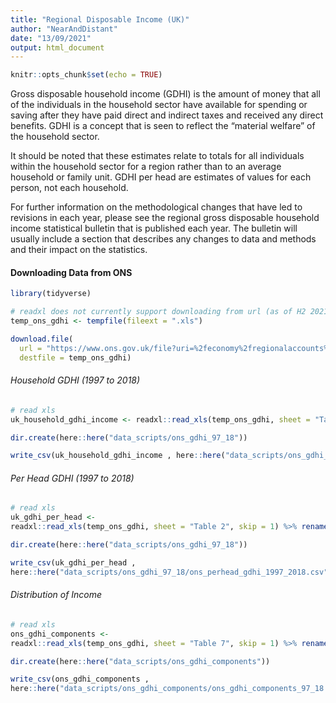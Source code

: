 ```yaml
---
title: "Regional Disposable Income (UK)"
author: "NearAndDistant"
date: "13/09/2021"
output: html_document
---
```


```r
knitr::opts_chunk$set(echo = TRUE)
```

Gross disposable household income (GDHI) is the amount of money that all of the individuals in the household sector have available for spending or saving after they have paid direct and indirect taxes and received any direct benefits. GDHI is a concept that is seen to reflect the “material welfare” of the household sector.

It should be noted that these estimates relate to totals for all individuals within the household sector for a region rather than to an average household or family unit. GDHI per head are estimates of values for each person, not each household.

For further information on the methodological changes that have led to revisions in each year, please see the regional gross disposable household income statistical bulletin that is published each year. The bulletin will usually include a section that describes any changes to data and methods and their impact on the statistics. 

#### Downloading Data from ONS

```r
library(tidyverse)

# readxl does not currently support downloading from url (as of H2 2021) therefore downloading using temp
temp_ons_gdhi <- tempfile(fileext = ".xls")

download.file(
  url = "https://www.ons.gov.uk/file?uri=%2feconomy%2fregionalaccounts%2fgrossdisposablehouseholdincome%2fdatasets%2fregionalgrossdisposablehouseholdincomegdhi%2f1997to2018/regionalgrossdisposablehouseholdincomeallnutslevelregions.xls",
  destfile = temp_ons_gdhi)

```

###### Household GDHI (1997 to 2018)
```r

# read xls
uk_household_gdhi_income <- readxl::read_xls(temp_ons_gdhi, sheet = "Table 1", skip = 1) %>% rename(`2018` = `20182`)

dir.create(here::here("data_scripts/ons_gdhi_97_18"))

write_csv(uk_household_gdhi_income , here::here("data_scripts/ons_gdhi_97_18/ons_household_gdhi_1997_to_2018.csv"))

```

###### Per Head GDHI (1997 to 2018)
```r

# read xls
uk_gdhi_per_head <-
readxl::read_xls(temp_ons_gdhi, sheet = "Table 2", skip = 1) %>% rename(`2018` = `20181`)

dir.create(here::here("data_scripts/ons_gdhi_97_18"))

write_csv(uk_gdhi_per_head , 
here::here("data_scripts/ons_gdhi_97_18/ons_perhead_gdhi_1997_2018.csv"))

```

###### Distribution of Income
```r

# read xls
ons_gdhi_components <-
readxl::read_xls(temp_ons_gdhi, sheet = "Table 7", skip = 1) %>% rename(`2018` = `20181`)

dir.create(here::here("data_scripts/ons_gdhi_components"))

write_csv(ons_gdhi_components , 
here::here("data_scripts/ons_gdhi_components/ons_gdhi_components_97_18.csv"))

```
